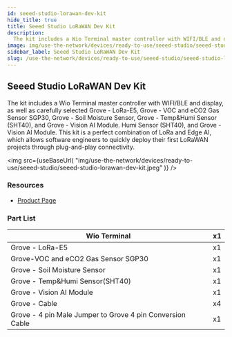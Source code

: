 ```yaml
---
id: seeed-studio-lorawan-dev-kit
hide_title: true
title: Seeed Studio LoRaWAN Dev Kit
description:
  The kit includes a Wio Terminal master controller with WIFI/BLE and display, as well as carefully selected Grove - LoRa-E5, Grove - VOC and eCO2 Gas Sensor SGP30, Grove - Soil Moisture Sensor, Grove - Temp&Humi Sensor (SHT40), and Grove - Vision AI Module. Humi Sensor (SHT40), and Grove - Vision AI Module. This kit is a perfect combination of LoRa and Edge AI, which allows software engineers to quickly deploy their first LoRaWAN projects through plug-and-play connectivity.
image: img/use-the-network/devices/ready-to-use/seeed-studio/seeed-studio-lorawan-dev-kit.jpeg
sidebar_label: Seeed Studio LoRaWAN Dev Kit
slug: /use-the-network/devices/ready-to-use/seeed-studio/seeed-studio-lorawan-dev-kit
---
```



## Seeed Studio LoRaWAN Dev Kit

The kit includes a Wio Terminal master controller with WIFI/BLE and display, as well as carefully selected Grove - LoRa-E5, Grove - VOC and eCO2 Gas Sensor SGP30, Grove - Soil Moisture Sensor, Grove - Temp&Humi Sensor (SHT40), and Grove - Vision AI Module. Humi Sensor (SHT40), and Grove - Vision AI Module. This kit is a perfect combination of LoRa and Edge AI, which allows software engineers to quickly deploy their first LoRaWAN projects through plug-and-play connectivity.

<img
  src={useBaseUrl(
    "img/use-the-network/devices/ready-to-use/seeed-studio/seeed-studio-lorawan-dev-kit.jpeg"
  )}
/>

### Resources

- [Product Page](https://www.seeedstudio.com/Seeed-Studio-LoRaWAN-Dev-Kit-p-5370.html)

### Part List

| Wio Terminal                                               |  x1 |
|------------------------------------------------------------|----|
|  Grove - LoRa-E5                                           |  x1 |
|  Grove-VOC and eCO2 Gas Sensor SGP30                       |  x1 |
|  Grove - Soil Moisture Sensor                              |  x1 |
|  Grove - Temp&Humi Sensor(SHT40)                           |  x1 |
|  Grove - Vision AI Module                                  |  x1 |
|  Grove - Cable                                             |  x4 |
|  Grove - 4 pin Male Jumper to Grove 4 pin Conversion Cable |  x1 |
